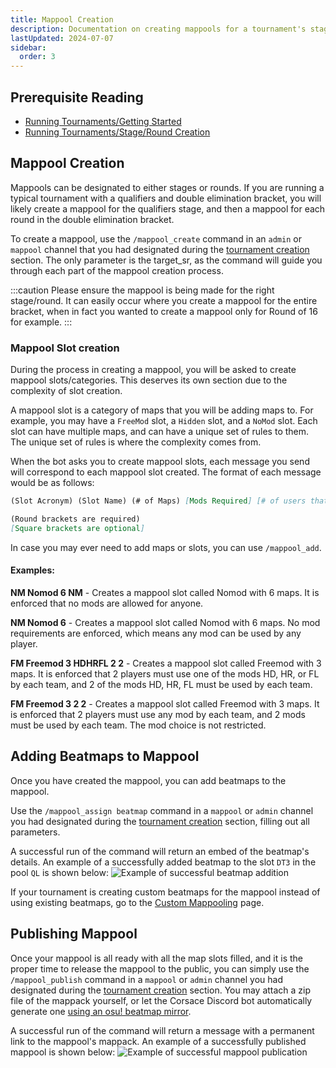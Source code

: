```yaml
---
title: Mappool Creation
description: Documentation on creating mappools for a tournament's stages and/or rounds.
lastUpdated: 2024-07-07
sidebar:
  order: 3
---
```


## Prerequisite Reading

* [Running Tournaments/Getting Started](../)
* [Running Tournaments/Stage/Round Creation](../stage-round-creation)

## Mappool Creation

Mappools can be designated to either stages or rounds. If you are running a typical tournament with a qualifiers and double elimination bracket, you will likely create a mappool for the qualifiers stage, and then a mappool for each round in the double elimination bracket.

To create a mappool, use the `/mappool_create` command in an `admin` or `mappool` channel that you had designated during the [tournament creation](#tournament-creation) section. The only parameter is the target\_sr, as the command will guide you through each part of the mappool creation process.

:::caution
Please ensure the mappool is being made for the right stage/round. It can easily occur where you create a mappool for the entire bracket, when in fact you wanted to create a mappool only for Round of 16 for example.
:::

### Mappool Slot creation

During the process in creating a mappool, you will be asked to create mappool slots/categories. This deserves its own section due to the complexity of slot creation.

A mappool slot is a category of maps that you will be adding maps to. For example, you may have a `FreeMod` slot, a `Hidden` slot, and a `NoMod` slot. Each slot can have multiple maps, and can have a unique set of rules to them. The unique set of rules is where the complexity comes from.

When the bot asks you to create mappool slots, each message you send will correspond to each mappool slot created. The format of each message would be as follows:

```md
(Slot Acronym) (Slot Name) (# of Maps) [Mods Required] [# of users that require mods] [# of unique mods required]

(Round brackets are required)
[Square brackets are optional]
```

In case you may ever need to add maps or slots, you can use `/mappool_add`.

#### Examples:

**NM Nomod 6 NM** - Creates a mappool slot called Nomod with 6 maps. It is enforced that no mods are allowed for anyone.

**NM Nomod 6** - Creates a mappool slot called Nomod with 6 maps. No mod requirements are enforced, which means any mod can be used by any player.

**FM Freemod 3 HDHRFL 2 2** - Creates a mappool slot called Freemod with 3 maps. It is enforced that 2 players must use one of the mods HD, HR, or FL by each team, and 2 of the mods HD, HR, FL must be used by each team.

**FM Freemod 3 2 2** - Creates a mappool slot called Freemod with 3 maps. It is enforced that 2 players must use any mod by each team, and 2 mods must be used by each team. The mod choice is not restricted.

## Adding Beatmaps to Mappool

Once you have created the mappool, you can add beatmaps to the mappool.

Use the `/mappool_assign beatmap` command in a `mappool` or `admin` channel you had designated during the [tournament creation](../#tournament-creation) section, filling out all parameters.

A successful run of the command will return an embed of the beatmap's details. An example of a successfully added beatmap to the slot `DT3` in the pool `QL` is shown below:
![Example of successful beatmap addition](../../../../images/tournament_org/mappool_assign_success.png)

If your tournament is creating custom beatmaps for the mappool instead of using existing beatmaps, go to the [Custom Mappooling](../custom-mappooling) page.

## Publishing Mappool

Once your mappool is all ready with all the map slots filled, and it is the proper time to release the mappool to the public, you can simply use the `/mappool_publish` command in a `mappool` or `admin` channel you had designated during the [tournament creation](../#tournament-creation) section. You may attach a zip file of the mappack yourself, or let the Corsace Discord bot automatically generate one [using an osu! beatmap mirror](https://osu.direct/).

A successful run of the command will return a message with a permanent link to the mappool's mappack. An example of a successfully published mappool is shown below:
![Example of successful mappool publication](../../../../images/tournament_org/mappool_publish_success.png)
